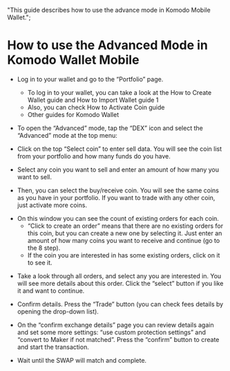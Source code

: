   "This guide describes how to use the advance mode in Komodo Mobile Wallet.";


# How to use the Advanced Mode in Komodo Wallet Mobile

*   Log in to your wallet and go to the “Portfolio” page.
    - To log in to your wallet, you can take a look at the How to Create Wallet guide and How to Import Wallet guide 1
    - Also, you can check How to Activate Coin guide
    - Other guides for Komodo Wallet

*   To open the “Advanced” mode, tap the “DEX” icon and select the “Advanced” mode at the top menu:

<OptimizedImage title=" How to use the Advanced Mode in Komodo Wallet Mobile" src={howToUseAdvanced1} alt=" How to use the Advanced Mode in Komodo Wallet Mobile" />

*   Click on the top “Select coin” to enter sell data. You will see the coin list from your portfolio and how many funds do you have.

<OptimizedImage title=" How to use the Advanced Mode in Komodo Wallet Mobile" src={howToUseAdvanced2} alt=" How to use the Advanced Mode in Komodo Wallet Mobile" />

<OptimizedImage title=" How to use the Advanced Mode in Komodo Wallet Mobile" src={howToUseAdvanced3} alt=" How to use the Advanced Mode in Komodo Wallet Mobile" />

*   Select any coin you want to sell and enter an amount of how many you want to sell.

<OptimizedImage title=" How to use the Advanced Mode in Komodo Wallet Mobile" src={howToUseAdvanced4} alt=" How to use the Advanced Mode in Komodo Wallet Mobile" />

*   Then, you can select the buy/receive coin. You will see the same coins as you have in your portfolio. If you want to trade with any other coin, just activate more coins.

<OptimizedImage title=" How to use the Advanced Mode in Komodo Wallet Mobile" src={howToUseAdvanced5} alt=" How to use the Advanced Mode in Komodo Wallet Mobile" />

<OptimizedImage title=" How to use the Advanced Mode in Komodo Wallet Mobile" src={howToUseAdvanced6} alt=" How to use the Advanced Mode in Komodo Wallet Mobile" />

*   On this window you can see the count of existing orders for each coin.
    - “Click to create an order” means that there are no existing orders for this coin, but you can create a new one by selecting it. Just enter an amount of how many coins you want to receive and continue (go to the 8 step).
    - If the coin you are interested in has some existing orders, click on it to see it.

<OptimizedImage title=" How to use the Advanced Mode in Komodo Wallet Mobile" src={howToUseAdvanced7} alt=" How to use the Advanced Mode in Komodo Wallet Mobile" />

*   Take a look through all orders, and select any you are interested in. You will see more details about this order. Click the “select” button if you like it and want to continue.

<OptimizedImage title=" How to use the Advanced Mode in Komodo Wallet Mobile" src={howToUseAdvanced8} alt=" How to use the Advanced Mode in Komodo Wallet Mobile" />

*   Confirm details. Press the “Trade” button (you can check fees details by opening the drop-down list).

<OptimizedImage title=" How to use the Advanced Mode in Komodo Wallet Mobile" src={howToUseAdvanced9} alt=" How to use the Advanced Mode in Komodo Wallet Mobile" />

<OptimizedImage title=" How to use the Advanced Mode in Komodo Wallet Mobile" src={howToUseAdvanced10} alt=" How to use the Advanced Mode in Komodo Wallet Mobile" />

*   On the “confirm exchange details” page you can review details again and set some more settings: “use custom protection settings” and “convert to Maker if not matched”. Press the “confirm” button to create and start the transaction.

<OptimizedImage title=" How to use the Advanced Mode in Komodo Wallet Mobile" src={howToUseAdvanced11} alt=" How to use the Advanced Mode in Komodo Wallet Mobile" />

*   Wait until the SWAP will match and complete.

<OptimizedImage title=" How to use the Advanced Mode in Komodo Wallet Mobile" src=howToUseAdvanced12} alt=" How to use the Advanced Mode in Komodo Wallet Mobile" />

<OptimizedImage title=" How to use the Advanced Mode in Komodo Wallet Mobile" src={howToUseAdvanced13} alt=" How to use the Advanced Mode in Komodo Wallet Mobile" />
